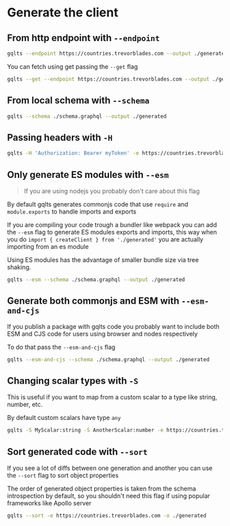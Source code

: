 # Generate the client

## From http endpoint with `--endpoint`

```bash
gqlts --endpoint https://countries.trevorblades.com --output ./generated
```

You can fetch using get passing the `--get` flag

```bash
gqlts --get --endpoint https://countries.trevorblades.com --output ./generated
```

## From local schema with `--schema`

```bash
gqlts --schema ./schema.graphql --output ./generated
```

## Passing headers with `-H`

```bash
gqlts -H 'Authorization: Bearer myToken' -e https://countries.trevorblades.com -o ./generated
```

## Only generate ES modules with `--esm`

> If you are using nodejs you probably don't care about this flag

By default gqlts generates commonjs code that use `require` and `module.exports` to handle imports and exports

If you are compiling your code trough a bundler like webpack you can add the `--esm` flag to generate ES modules exports and imports, this way when you do `import { createClient } from './generated'` you are actually importing from an es module

Using ES modules has the advantage of smaller bundle size via tree shaking.

```bash
gqlts --esm --schema ./schema.graphql --output ./generated
```

## Generate both commonjs and ESM with `--esm-and-cjs`

If you publish a package with gqlts code you probably want to include both ESM and CJS code for users using browser and nodes respectively

To do that pass the `--esm-and-cjs` flag

```sh
gqlts --esm-and-cjs --schema ./schema.graphql --output ./generated
```

## Changing scalar types with `-S`

This is useful if you want to map from a custom scalar to a type like string, number, etc.

By default custom scalars have type `any`

```bash
gqlts -S MyScalar:string -S AnotherScalar:number -e https://countries.trevorblades.com -o ./generated
```

## Sort generated code with `--sort`

If you see a lot of diffs between one generation and another you can use the `--sort` flag to sort object properties

The order of generated object properties is taken from the schema introspection by default, so you shouldn't need this flag if using popular frameworks like Apollo server

```bash
gqlts --sort -e https://countries.trevorblades.com -o ./generated
```
